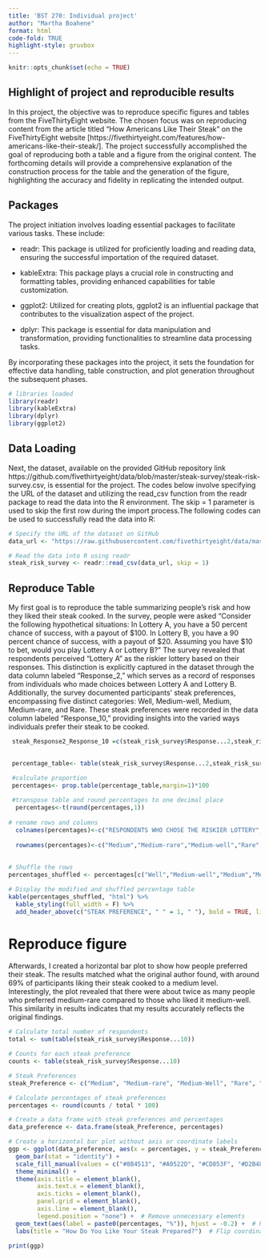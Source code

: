 ---
title: 'BST 270: Individual project'
author: "Martha Boahene"
format: html
code-fold: TRUE
highlight-style: gruvbox
---

```{r setup, include=FALSE}
knitr::opts_chunk$set(echo = TRUE)
```

## Highlight of project and reproducible results


In this project, the objective was to reproduce specific figures and tables from the FiveThirtyEight website. The chosen focus was on reproducing content from the article titled "How Americans Like Their Steak" on the FiveThirtyEight website [https://fivethirtyeight.com/features/how-americans-like-their-steak/]. The project successfully accomplished the goal of reproducing both a table and a figure from the original content. The forthcoming details will provide a comprehensive explanation of the construction process for the table and the generation of the figure, highlighting the accuracy and fidelity in replicating the intended output.





## Packages

The project initiation involves loading essential packages to facilitate various tasks. These include:

* readr: This package is utilized for proficiently loading and reading data, ensuring the successful importation of the required dataset.

* kableExtra: This package plays a crucial role in constructing and formatting tables, providing enhanced capabilities for table customization.

* ggplot2: Utilized for creating plots, ggplot2 is an influential package that contributes to the visualization aspect of the project.

* dplyr: This package is essential for data manipulation and transformation, providing functionalities to streamline data processing tasks.

By incorporating these packages into the project, it sets the foundation for effective data handling, table construction, and plot generation throughout the subsequent phases.
```{r}
# libraries loaded
library(readr)
library(kableExtra)
library(dplyr)
library(ggplot2)
```

## Data Loading

Next, the dataset, available on the provided GitHub repository link https://github.com/fivethirtyeight/data/blob/master/steak-survey/steak-risk-survey.csv, is essential for the project. The codes below involve specifying the URL of the dataset and utilizing the read_csv function from the readr package to read the data into the R environment. The skip = 1 parameter is used to skip the first row during the import process.The following codes can be used to successfully read the data into R:

```{r}
# Specify the URL of the dataset on GitHub
data_url <- "https://raw.githubusercontent.com/fivethirtyeight/data/master/steak-survey/steak-risk-survey.csv"

# Read the data into R using readr
steak_risk_survey <- readr::read_csv(data_url, skip = 1)

```

## Reproduce Table

My first goal is to reproduce the table summarizing people's risk and how they liked their steak cooked. In the survey, people were asked “Consider the following hypothetical situations: In Lottery A, you have a 50 percent chance of success, with a payout of $\$100$. In Lottery B, you have a 90 percent chance of success, with a payout of $\$20$. Assuming you have $\$10$ to bet, would you play Lottery A or Lottery B?” The survey revealed that respondents perceived "Lottery A" as the riskier lottery based on their responses. This distinction is explicitly captured in the dataset through the data column labeled "Response_2," which serves as a record of responses from individuals who made choices between Lottery A and Lottery B. Additionally, the survey documented participants' steak preferences, encompassing five distinct categories: Well, Medium-well, Medium, Medium-rare, and Rare. These steak preferences were recorded in the data column labeled "Response_10," providing insights into the varied ways individuals prefer their steak to be cooked. 

```{r}

  
 steak_Response2_Response_10 =c(steak_risk_survey$Response...2,steak_risk_survey $Response...10)

 
 percentage_table<- table(steak_risk_survey$Response...2,steak_risk_survey $Response...10)

 #calculate proportion 
 percentages<- prop.table(percentage_table,margin=1)*100
 
 #transpose table and round percentages to one decimal place
  percentages<-t(round(percentages,1))
  
# rename rows and columns
  colnames(percentages)<-c("RESPONDENTS WHO CHOSE THE RISKIER LOTTERY","RESPONDENTS WHO CHOSE THE SAFER LOTTERY")
  
  rownames(percentages)<-c("Medium","Medium-rare","Medium-well","Rare","Well")
 
  
# Shuffle the rows
percentages_shuffled <- percentages[c("Well","Medium-well","Medium","Medium-rare","Rare"), ]

# Display the modified and shuffled percentage table
kable(percentages_shuffled, "html") %>%
  kable_styling(full_width = F) %>%
  add_header_above(c("STEAK PREFERENCE", " " = 1, " "), bold = TRUE, line = "solid")
```


# Reproduce figure 
Afterwards, I created a horizontal bar plot to show how people preferred their steak. The results matched what the original author found, with around 69% of participants liking their steak cooked to a medium level. Interestingly, the plot revealed that there were about twice as many people who preferred medium-rare compared to those who liked it medium-well. This similarity in results indicates that my results accurately reflects the original findings.



```{r}
# Calculate total number of respondents
total <- sum(table(steak_risk_survey$Response...10))

# Counts for each steak preference
counts <- table(steak_risk_survey$Response...10)

# Steak Preferences
steak_Preference <- c("Medium", "Medium-rare", "Medium-Well", "Rare", "Well")

# Calculate percentages of steak preferences
percentages <- round(counts / total * 100)

# Create a data frame with steak preferences and percentages
data_preference <- data.frame(steak_Preference, percentages)

# Create a horizontal bar plot without axis or coordinate labels
ggp <- ggplot(data_preference, aes(x = percentages, y = steak_Preference, fill = steak_Preference)) +
  geom_bar(stat = "identity") +
  scale_fill_manual(values = c("#8B4513", "#A0522D", "#CD853F", "#D2B48C", "#DEB887")) +  
  theme_minimal() + 
  theme(axis.title = element_blank(),
        axis.text.x = element_blank(),
        axis.ticks = element_blank(),
        panel.grid = element_blank(),
        axis.line = element_blank(),
        legend.position = "none") +  # Remove unnecessary elements
  geom_text(aes(label = paste0(percentages, "%")), hjust = -0.2) +  # Print percentages on bars 
  labs(title = "How Do You Like Your Steak Prepared?")  # Flip coordinates

print(ggp)


```


